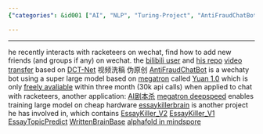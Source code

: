 ```yaml
---
{"categories": &id001 ["AI", "NLP", "Turing-Project", "AntiFraudChatBot", "Video Transfer", "Megatron", "Yuan 1.0", "DCT-Net"], "category": "Artificial Intelligence", "date": "2022-12-13 11:58:10", "description": "Turing-Project focuses on Artificial Intelligence and Natural Language Processing, developing innovative tools such as AntiFraudChatBot and Video Transfer. They have collaborated with technologies like Megatron, Yuan 1.0, and DCT-Net for various applications. However, their work is only accessible for a limited time before restrictions are applied.", "tags": *id001, "title": "turing-project and his works on AI and NLP"}

---
```


------
he recently interacts with racketeers on wechat, find how to add new friends (and groups if any) on wechat.
the [bilibili user](https://space.bilibili.com/371846699) and [his repo](https://github.com/youngfish42?tab=repositories)
[video transfer](https://github.com/Turing-Project/AI-Video-Transfer) based on [DCT-Net](https://github.com/menyifang/DCT-Net) 视频洗稿 伪原创
[AntiFraudChatBot](https://github.com/Turing-Project/AntiFraudChatBot) is a wechaty bot using a super large model based on [megatron](https://github.com/NVIDIA/Megatron-LM) called [Yuan 1.0](https://github.com/Shawn-Inspur/Yuan-1.0) which is only [freely avaliable](https://air.inspur.com/home) within three month (30k api calls) when applied to chat with racketeers, another application: [AI剧本杀](https://github.com/bigbrother666sh/shezhangbujianle)
[megatron deepspeed](https://github.com/bigscience-workshop/Megatron-DeepSpeed) enables training large model on cheap hardware
[essaykillerbrain](https://github.com/EssayKillerBrain) is another project he has involved in, which contains [EssayKiller_V2](https://github.com/EssayKillerBrain/EssayKiller_V2) [EssayKiller_V1](https://github.com/EssayKillerBrain/EssayKiller_V1) [EssayTopicPredict](https://github.com/EssayKillerBrain/EssayTopicPredict) [WrittenBrainBase](https://github.com/EssayKillerBrain/WritterBrainBase)
[alphafold in mindspore](https://github.com/Tssck/AlphaFold2-Chinese)
